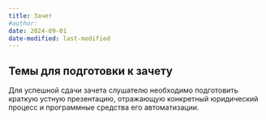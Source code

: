 ```yaml
---
title: Зачет
#author:
date: 2024-09-01
date-modified: last-modified
---
```



## Темы для подготовки к зачету

Для успешной сдачи зачета слушателю необходимо подготовить краткую устную презентацию, отражающую конкретный юридический процесс и программные средства его автоматизации.
